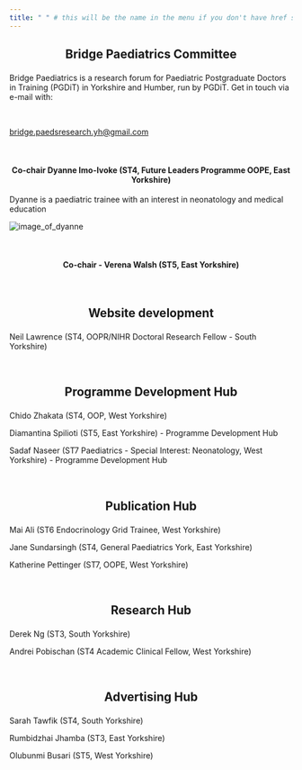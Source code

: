 ---
title: " " # this will be the name in the menu if you don't have href specified. If href is specified that takes preference
---

<h2 style="text-align: center;">

Bridge Paediatrics Committee

</h2>

<p style="text-align: center;">

Bridge Paediatrics is a research forum for Paediatric Postgraduate Doctors in Training (PGDiT) in Yorkshire and Humber, run by PGDiT. Get in touch via e-mail with:

</p>

<br />

<p style="text-align: center;">

[bridge.paedsresearch.yh\@gmail.com](https://bridge.paedsresearch.yh@gmail.com)

</p>

<br />

<h4 style="text-align: center;">

Co-chair Dyanne Imo-Ivoke (ST4, Future Leaders Programme OOPE, East Yorkshire)

</h4>

<p style="text-align: center;">

Dyanne is a paediatric trainee with an interest in neonatology and medical education

</p>

<div class="image-container">

<img src="images/dyanne.png" alt="image_of_dyanne"/>

</div>

<br />

<h4 style="text-align: center;">

Co-chair - Verena Walsh (ST5, East Yorkshire)

</h4>

<br />

<h2 style="text-align: center;">

Website development

</h2>

<p style="text-align: center;">

Neil Lawrence (ST4, OOPR/NIHR Doctoral Research Fellow - South Yorkshire)

</p>

<br />

<h2 style="text-align: center;">

Programme Development Hub

</h2>

<p style="text-align: center;">

Chido Zhakata (ST4, OOP, West Yorkshire)

</p>

<p style="text-align: center;">

Diamantina Spilioti (ST5, East Yorkshire) - Programme Development Hub

</p>

<p style="text-align: center;">

Sadaf Naseer (ST7 Paediatrics - Special Interest: Neonatology, West Yorkshire) - Programme Development Hub

</p>

<br />

<h2 style="text-align: center;">

Publication Hub

</h2>

<p style="text-align: center;">

Mai Ali (ST6 Endocrinology Grid Trainee, West Yorkshire)

</p>

<p style="text-align: center;">

Jane Sundarsingh (ST4, General Paediatrics York, East Yorkshire)

</p>

<p style="text-align: center;">

Katherine Pettinger (ST7, OOPE, West Yorkshire)

</p>

<br />

<h2 style="text-align: center;">

Research Hub

</h2>

<p style="text-align: center;">

Derek Ng (ST3, South Yorkshire)

</p>

<p style="text-align: center;">

Andrei Pobischan (ST4 Academic Clinical Fellow, West Yorkshire)

</p>

<br />

<h2 style="text-align: center;">

Advertising Hub

</h2>

<p style="text-align: center;">

Sarah Tawfik (ST4, South Yorkshire)

</p>

<p style="text-align: center;">

Rumbidzhai Jhamba (ST3, East Yorkshire)

</p>

<p style="text-align: center;">

Olubunmi Busari (ST5, West Yorkshire)

</p>
